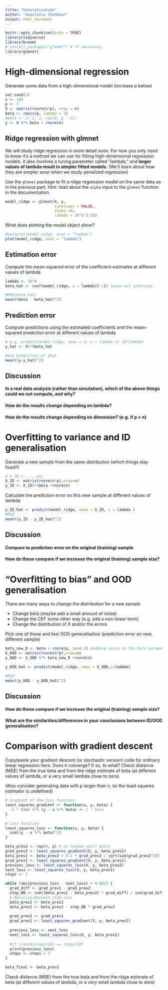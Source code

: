 ```yaml
---
title: "Generalisation"
author: "Anastasia Chanbour"
output: html_document
---
```


```r
knitr::opts_chunk$set(echo = TRUE)
library(tidyverse)
library(broom)
# install.packages("glmnet") # if necessary
library(glmnet)
```

# High-dimensional regression

Generate some data from a high-dimensional model (increase p below)

```r
set.seed(1)
n <- 100
p <- 3
X <- matrix(rnorm(n*p), nrow = n)
beta <- rpois(p, lambda = 1)
#beta <- c(-1, 1, rep(0, p - 2))
y <- X %*% beta + rnorm(n)
```

## Ridge regression with glmnet

We will study ridge regression in more detail soon. For now you only need to know it's a method we can use for fitting high-dimensional regression models. It also involves a tuning parameter called "lambda," and **larger values of lambda result in simpler fitted models**. (We'll learn about how they are simpler soon when we study penalized regression)

Use the `glmnet` package to fit a ridge regression model on the same data as in the previous part. Hint: read about the `alpha` input to the `glmnet` function in the documentation.

```r
model_ridge <- glmnet(X, y,
                      intercept = FALSE,
                      alpha =0,
                      lambda = 10^(-3:3))

```

What does plotting the model object show?

```r
#autoplot(model_ridge, xvar = "lambda")
plot(model_ridge, xvar = "lambda")
```

## Estimation error

Compute the mean-squared error of the coefficient estimates at different values of lambda

```r
lambda <- 10^0
beta_hat <- coef(model_ridge, s = lambda)[-1]# leave out intercept

#MSE(beta_hat)
mean((beta - beta_hat)^2)
```

## Prediction error

Compute predictions using the estimated coefficients and the mean-squared prediction error at different values of lambda

```r
# e.g. predict(model_ridge, newx = X, s = lambda or 10*lambda)
y_hat <- X%*%beta_hat

#mse prediction of yhat
mean((y-y_hat)^2)

```

## Discussion

#### In a real data analysis (rather than simulation), which of the above things could we not compute, and why?

#### How do the results change depending on lambda?

#### How do the results change depending on dimension? (e.g. if p > n)

# Overfitting to variance and ID generalisation

Generate a new sample from the same distribution (which things stay fixed?)

```r
# X_ID <- ... etc
X_ID <- matrix(rnorm(n*p),nrow=n)
y_ID <- X_ID%*%beta +rnorm(n)
```

Calculate the prediction error on this new sample at different values of lambda

```r
y_ID_hat <- predict(model_ridge, newx = X_ID, s = lambda )
#MSE
mean((y_ID - y_ID_hat)^2)
```

## Discussion

#### Compare to prediction error on the original (training) sample

#### How do these compare if we increase the original (training) sample size?

# "Overfitting to bias" and OOD generalisation

There are many ways to change the distribution for a new sample

- Change beta (maybe add a small amount of noise)
- Change the CEF some other way (e.g. add a non-linear term)
- Change the distribution of X and/or the errors

Pick one of these and test OOD generalisation (prediction error on new, different sample)

```r
beta_new_D <- beta + rnorm(p, sd=0.1) #adding noise to the beta parameters when predicting test data, equivalent to change the distribution of the test data
X_OOD <- matrix(rnorm(n*p),nrow=n)
y_OOD <- X_OOD %*% beta_new_D +rnorm(n)
```

```r
y_OOD_hat <- predict(model_ridge, newx = X_OOD,s=lambda)

#MSE
mean((y_OOD - y_OOD_hat)^2)
```

## Discussion

#### How do these compare if we increase the original (training) sample size?

#### What are the similarities/differences in your conclusions between ID/OOD generalisation?

# Comparison with gradient descent

Copy/paste your gradient descent (or stochastic version) code for ordinary linear regression here. Does it converge? If so, to what? Check distance (MSE) from the true beta and from the ridge estimate of beta (at different values of lambda, or a very small lambda close to zero)

(Also consider generating data with p larger than n, so the least squares estimator is undefined)

```r
# Gradient of the loss function
least_squares_gradient <- function(x, y, beta) {
  -2 * t(x) %*% (y - x %*% beta) #+ 2 * beta
}

# Loss function
least_squares_loss <- function(x, y, beta) {
  sum((y - x %*% beta)^2)
}

beta_prev2 <- rep(0, p) # or random start point
grad_prev2 <- least_squares_gradient(X, y, beta_prev2)
beta_prev1 <- beta_prev2 + 0.1 * grad_prev2 / sqrt(sum(grad_prev2^2))
grad_prev1 <- least_squares_gradient(X, y, beta_prev1)
previous_loss <- least_squares_loss(X, y, beta_prev2)
next_loss <- least_squares_loss(X, y, beta_prev1)
steps <- 1

while (abs(previous_loss - next_loss) > 0.001) {
  grad_diff <- grad_prev1 - grad_prev2
  step_BB <- sum((beta_prev1 - beta_prev2) * grad_diff) / sum(grad_diff^2)
  # Barzilai–Borwein step size
  beta_prev2 <- beta_prev1
  beta_prev1 <- beta_prev1 - step_BB * grad_prev1
  
  grad_prev2 <- grad_prev1
  grad_prev1 <- least_squares_gradient(X, y, beta_prev1)  
  
  previous_loss <- next_loss
  next_loss <- least_squares_loss(X, y, beta_prev1)
  
  #if (round(steps/10) == steps/10)
  print(previous_loss)
  steps <- steps + 1
}

beta_final <- beta_prev1 
```

Check distance (MSE) from the true beta and from the ridge estimate of beta (at different values of lambda, or a very small lambda close to zero)

```r

```

```r

```



